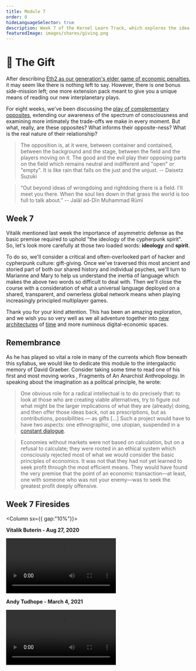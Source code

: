 ```yaml
---
title: Module 7
order: 0
hideLanguageSelector: true
description: Week 7 of the Kernel Learn Track, which explores the idea of gift-giving and its relationship to interplanetary-scale principled games played in languages which approach the perfect.
featuredImage: images/shares/giving.png
---
```


# 🎁 The Gift

After describing [Eth2 as our generation's elder game of economic penalties](/learn/module-6/serenity/#how-does-this-fit-into-kernel), 
it may seem like there is nothing left to say. However, there is one bonus side-mission left; 
one more extension pack meant to give you a unique means of reading our new interplanetary plays.

For eight weeks, we've been discussing the [play of complementary opposites](/learn/module-0/play-of-pattern), 
extending our awareness of the spectrum of consciousness and examining more intimately the 
trade-offs we make in every moment. But what, really, are these opposites? What informs their 
opposite-ness? What is the real nature of their relationship?

> The opposition is, at it were, between container and contained, between the background and 
the stage, between the field and the players moving on it. The good and the evil play their 
opposing parts on the field which remains neutral and indifferent and "open" or "empty". It is 
like rain that falls on the just and the unjust. -- Daisetz Suzuki

> “Out beyond ideas of wrongdoing and rightdoing there is a field. I'll meet you there. When 
the soul lies down in that grass the world is too full to talk about.” -- Jalāl ad-Dīn Muhammad Rūmī

## Week 7

Vitalik mentioned last week the importance of asymmetric defense as the basic premise required 
to uphold "the ideology of the cypherpunk spirit". So, let's look more carefully at those two 
loaded words: **ideology** and **spirit**.

To do so, we'll consider a critical and often-overlooked part of hacker and cypherpunk culture: 
gift-giving. Once we've traversed this most ancient and storied part of both our shared history 
and individual psyches, we'll turn to Marianne and Mary to help us understand the inertia of 
language which makes the above two words so difficult to deal with. Then we'll close the course 
with a consideration of what a universal language deployed on a shared, transparent, and 
ownerless global network means when playing increasingly principled multiplayer games.

Thank you for your kind attention. This has been an amazing exploration, and we wish you so 
very well as we all adventure together into [new architectures](/learn/module-4/the-garden/#shared-realities) 
of [time](/learn/module-3/time/) and more numinous digital-economic spaces. 

## Remembrance

As he has played so vital a role in many of the currents which flow beneath this syllabus, 
we would like to dedicate this module to the intergalactic memory of David Graeber. Consider 
taking some time to read one of his first and most moving works
, <Link to="https://abahlali.org/files/Graeber.pdf">Fragments of An Anarchist Anthropology</Link>. 
In speaking about the imagination as a political principle, he wrote:

> One obvious role for a radical intellectual is to do precisely that: to look at those who 
are creating viable alternatives, try to figure out what might be the larger implications of 
what they are (already) doing, and then offer those ideas back, not as prescriptions, but as 
contributions, possibilities — as gifts [...] Such a project would have to have two aspects: 
one ethnographic, one utopian, suspended in 
a [constant dialogue](/learn/module-0/conversation/#old-gifts-anew).

> Economies without markets were not based on calculation, but on a refusal to calculate; 
they were rooted in an ethical system which consciously rejected most of what we would consider 
the basic principles of economics. It was not that they had not yet learned to seek profit 
through the most efficient means. They would have found the very premise that the point of an 
economic transaction—at least, one with someone who was not your enemy—was to seek 
the <Link to="https://www.brainpickings.org/2014/07/07/buddhist-economics-schumacher/">greatest profit deeply offensive</Link>. 

## Week 7 Firesides

<Column sx={{ gap:"10%"}}>

<Box>

**Vitalik Buterin - Aug 27, 2020**

<Video src="https://www.youtube-nocookie.com/embed/6u1xZqOe5pE?start=276" />

</Box>

<Box>

**Andy Tudhope - March 4, 2021**

<Video src="https://www.youtube-nocookie.com/embed/XHCv7e4NRAM?start=220" />

</Box>

</Column>